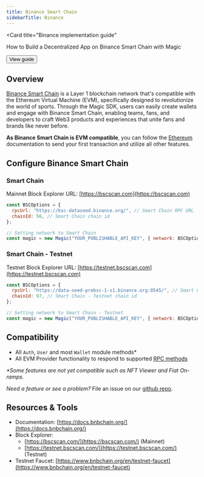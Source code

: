 ---
title: Binance Smart Chain
sidebarTitle: Binance
---


<Card
    title="Binance implementation guide"
>
How to Build a Decentralized App on Binance Smart Chain with Magic

<Button href="/posts/magic-binance-smart-chain">
View guide
</Button>
</Card>

## Overview

[Binance Smart Chain](https://www.bnbchain.org/en/bnb-smart-chain) is a Layer 1 blockchain network that's compatible with the Ethereum Virtual Machine (EVM), specifically designed to revolutionize the world of sports. Through the Magic SDK, users can easily create wallets and engage with Binance Smart Chain, enabling teams, fans, and developers to craft Web3 products and experiences that unite fans and brands like never before.

**As Binance Smart Chain is EVM compatible**, you can follow the [Ethereum](/docs/embedded-wallet/blockchains/featured-chains/ethereum/javascript) documentation to send your first transaction and utilize all other features.

## Configure Binance Smart Chain

### Smart Chain

Mainnet Block Explorer URL: [https://bscscan.com](https://bscscan.com)

```javascript JavaScript icon="square-js"
const BSCOptions = {
  rpcUrl: "https://bsc-dataseed.binance.org/", // Smart Chain RPC URL
  chainId: 56, // Smart Chain chain id
};

// Setting network to Smart Chain
const magic = new Magic("YOUR_PUBLISHABLE_API_KEY", { network: BSCOptions });
```

### Smart Chain - Testnet

Testnet Block Explorer URL: [https://testnet.bscscan.com](https://testnet.bscscan.com)

```javascript JavaScript icon="square-js"
const BSCOptions = {
  rpcUrl: "https://data-seed-prebsc-1-s1.binance.org:8545/", // Smart Chain - Testnet RPC URL
  chainId: 97, // Smart Chain - Testnet chain id
};

// Setting network to Smart Chain - Testnet
const magic = new Magic("YOUR_PUBLISHABLE_API_KEY", { network: BSCOptions });
```

## Compatibility

- All `Auth`, `User` and most `Wallet` module methods\*
- All EVM Provider functionality to respond to supported [RPC methods](/docs/embedded-wallet/api/client-side-sdks/web#evm-rpc-methods)

_\*Some features are not yet compatible such as NFT Viewer and Fiat On-ramps._

_Need a feature or see a problem?_ File an issue on our [github repo](https://github.com/magiclabs/magic-js).

## Resources & Tools

- Documentation: [https://docs.bnbchain.org/](https://docs.bnbchain.org/)
- Block Explorer:
  - [https://bscscan.com/](https://bscscan.com/) (Mainnet)
  - [https://testnet.bscscan.com/](https://testnet.bscscan.com/) (Testnet)
- Testnet Faucet: [https://www.bnbchain.org/en/testnet-faucet](https://www.bnbchain.org/en/testnet-faucet)
